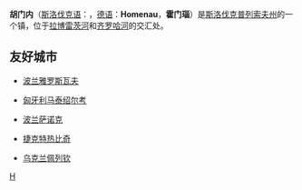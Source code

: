 {{Infobox Settlement
| name = 胡门内<br/>Humenné
| image_skyline = Humenne.jpg
| imagesize = 250px
| image_caption = 
| image_flag = 
| image_shield = 
| pushpin_map = Slovakia
| pushpin_label_position = bottom
| subdivision_type = 国家
| subdivision_name = {{SLO}}
| subdivision_type1 = [[斯洛伐克行政区划|州]]
| subdivision_name1 = [[普列索夫州|普列索夫州]]
| subdivision_type2 = [[斯洛伐克行政区划|县]]
| subdivision_name2 =  [[胡门内县|胡门内县]]
| elevation_m = 156
| elevation_ft = 
| area_total_km2 = 28.76
| population_as_of = 2006年
| population_total = 34916
| population_density_km2 = auto
| timezone = [[CET|CET]]
| utc_offset = +1
| timezone_DST = [[CEST|CEST]]
| utc_offset_DST = +2
| latd = 48
| latm = 56
| lats = 09
| latNS = N
| longd = 21
| longm = 54
| longs = 24
| longEW = E
| website =  
}}
'''胡门内'''（[[斯洛伐克语|斯洛伐克语]]：'''{{lang|sk|Humenné}}'''，[[德语|德语]]：'''Homenau'''，'''霍门瑙'''）是[[斯洛伐克|斯洛伐克]][[普列索夫州|普列索夫州]]的一个镇，位于[[拉博雷茨河|拉博雷茨河]]和[[齐罗哈河|齐罗哈河]]的交汇处。

== 友好城市 ==
* {{flagicon|Poland}}[[波兰|波兰]][[雅罗斯瓦夫|雅罗斯瓦夫]]
* {{flagicon|Hungary}}[[匈牙利|匈牙利]][[马泰绍尔考|马泰绍尔考]]
* {{flagicon|Poland}}[[波兰|波兰]][[萨诺克|萨诺克]]
* {{flagicon|Czech Republic}}[[捷克|捷克]][[特热比奇|特热比奇]]
* {{flagicon|Ukraine}}[[乌克兰|乌克兰]][[佩列钦|佩列钦]]

{{Authority control}}
{{Slovakia-stub}}

[[Category:斯洛伐克城市|H]]
